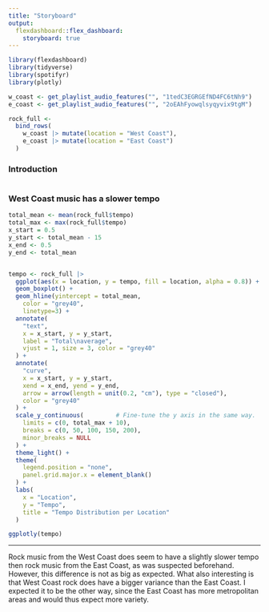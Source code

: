 ```yaml
---
title: "Storyboard"
output: 
  flexdashboard::flex_dashboard:
    storyboard: true
---
```


```r
library(flexdashboard)
library(tidyverse)
library(spotifyr)
library(plotly)
```

```r
w_coast <- get_playlist_audio_features("", "1tedC3EGRGEfND4FC6tNh9")
e_coast <- get_playlist_audio_features("", "2oEAhFyowqlsyqyvix9tgM")

rock_full <-
  bind_rows(
    w_coast |> mutate(location = "West Coast"),
    e_coast |> mutate(location = "East Coast")
  )
```

### Introduction

```r
```

### West Coast music has a slower tempo

```r
total_mean <- mean(rock_full$tempo)
total_max <- max(rock_full$tempo)
x_start = 0.5
y_start <- total_mean - 15
x_end <- 0.5
y_end <- total_mean


tempo <- rock_full |>
  ggplot(aes(x = location, y = tempo, fill = location, alpha = 0.8)) +
  geom_boxplot() +
  geom_hline(yintercept = total_mean,
    color = "grey40", 
    linetype=3) +
  annotate(
    "text",
    x = x_start, y = y_start,
    label = "Total\naverage",
    vjust = 1, size = 3, color = "grey40"
  ) +
  annotate(
    "curve",
    x = x_start, y = y_start,
    xend = x_end, yend = y_end,
    arrow = arrow(length = unit(0.2, "cm"), type = "closed"),
    color = "grey40"
  ) +
  scale_y_continuous(         # Fine-tune the y axis in the same way.
    limits = c(0, total_max + 10),
    breaks = c(0, 50, 100, 150, 200),
    minor_breaks = NULL
  ) +
  theme_light() +
  theme(
    legend.position = "none",
    panel.grid.major.x = element_blank()
  ) +
  labs(
    x = "Location",
    y = "Tempo",
    title = "Tempo Distribution per Location"
  )

ggplotly(tempo)
```

*** 

Rock music from the West Coast does seem to have a slightly slower tempo then rock music from the East Coast, as was suspected beforehand. However, this difference is not as big as expected.  What  also interesting is that West Coast rock does have a bigger variance than the East Coast. I expected it to be the other way, since the East Coast has more metropolitan areas and would thus expect more variety. 

